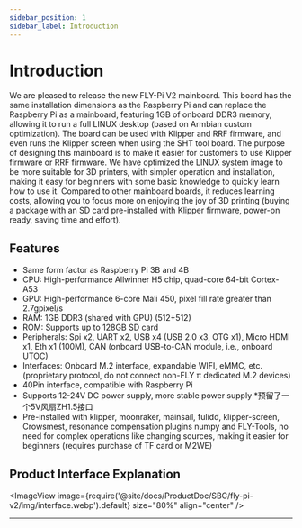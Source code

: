 ```yaml
---
sidebar_position: 1
sidebar_label: Introduction
---
```


# Introduction

We are pleased to release the new FLY-Pi V2 mainboard. This board has the same installation dimensions as the Raspberry Pi and can replace the Raspberry Pi as a mainboard, featuring 1GB of onboard DDR3 memory, allowing it to run a full LINUX desktop (based on Armbian custom optimization). The board can be used with Klipper and RRF firmware, and even runs the Klipper screen when using the SHT tool board.
The purpose of designing this mainboard is to make it easier for customers to use Klipper firmware or RRF firmware. We have optimized the LINUX system image to be more suitable for 3D printers, with simpler operation and installation, making it easy for beginners with some basic knowledge to quickly learn how to use it. Compared to other mainboard boards, it reduces learning costs, allowing you to focus more on enjoying the joy of 3D printing (buying a package with an SD card pre-installed with Klipper firmware, power-on ready, saving time and effort).

## Features

* Same form factor as Raspberry Pi 3B and 4B
* CPU: High-performance Allwinner H5 chip, quad-core 64-bit Cortex-A53
* GPU: High-performance 6-core Mali 450, pixel fill rate greater than 2.7gpixel/s
* RAM: 1GB DDR3 (shared with GPU) (512+512)
* ROM: Supports up to 128GB SD card
* Peripherals: Spi x2, UART x2, USB x4 (USB 2.0 x3, OTG x1), Micro HDMI x1, Eth x1 (100M), CAN (onboard USB-to-CAN module, i.e., onboard UTOC)
* Interfaces: Onboard M.2 interface, expandable WIFI, eMMC, etc. (proprietary protocol, do not connect non-FLY π dedicated M.2 devices)
* 40Pin interface, compatible with Raspberry Pi
* Supports 12-24V DC power supply, more stable power supply
*预留了一个5V风扇ZH1.5接口
* Pre-installed with klipper, moonraker, mainsail, fulidd, klipper-screen, Crowsmest, resonance compensation plugins numpy and FLY-Tools, no need for complex operations like changing sources, making it easier for beginners (requires purchase of TF card or M2WE)

## Product Interface Explanation

<ImageView image={require('@site/docs/ProductDoc/SBC/fly-pi-v2/img/interface.webp').default} size="80%" align="center" />

----